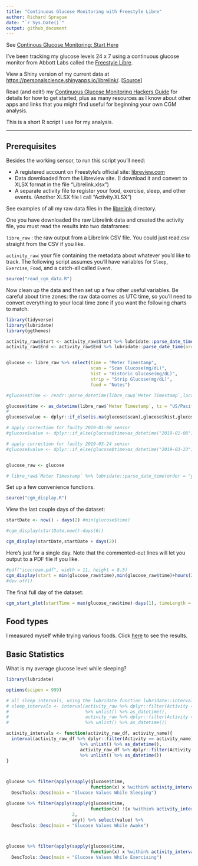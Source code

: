 ```yaml
---
title: "Continuous Glucose Monitoring with Freestyle Libre"
author: Richard Sprague
date: "`r Sys.Date()`" 
output: github_document
---
```


See [Continous Glucose Monitoring: Start Here](http://richardsprague.com/notes/continuous-glucose-monitoring/)

I've been tracking my glucose levels 24 x 7 using a continuous glucose monitor from Abbott Labs called the [Freestyle Libre](https://www.freestylelibre.us/index.html). 

View a Shiny version of my current data at [https://personalscience.shinyapps.io/librelink/](https://personalscience.shinyapps.io/librelink/).  [[Source](https://github.com/richardsprague/cgm/tree/master/librelink)]

Read (and edit!) my [Continuous Glucose Monitoring Hackers Guide](https://docs.google.com/document/d/11DFx0E-ZQ-r_D1SqXvMtvkDCjx6j7NevrE43WSaKyJE/edit?usp=sharing) for details for how to get started, plus as many resources as I know about other apps and links that you might find useful for beginning your own CGM analysis.

This is a short R script I use for my analysis.

---

## Prerequisites

Besides the working sensor, to run this script you'll need:

* A registered account on Freestyle's official site: [libreview.com](https://www2.libreview.com/)
* Data downloaded from the Libreview site.  (I download it and convert to XLSX format in the file "Librelink.xlsx")
* A separate activity file to register your food, exercise, sleep, and other events. (Another XLSX file I call "Activity.XLSX")

See examples of all my raw data files in the [librelink](https://github.com/richardsprague/cgm/tree/master/librelink) directory.

One you have downloaded the raw Librelink data and created the activity file, you must read the results into two dataframes:

`libre_raw` : the raw output from a Librelink CSV file. You could just read.csv straight from the CSV if you like.

`activity_raw`: your file containing the metadata about whatever you'd like to track. The following script assumes you'll have variables for `Sleep`, `Exercise`, `Food`, and a catch-all called `Event`. 


```r

source("read_cgm_data.R")
```

Now clean up the data and then set up a few other useful variables. Be careful about time zones: the raw data comes as UTC time, so you'll need to convert everything to your local time zone if you want the following charts to match.

```r
library(tidyverse)
library(lubridate)
library(ggthemes)

activity_raw$Start <- activity_raw$Start %>% lubridate::parse_date_time(order = "ymd HMS",tz = "US/Pacific")
activity_raw$End <- activity_raw$End %>% lubridate::parse_date_time(order = "ymd HMS", tz = "US/Pacific")


glucose <- libre_raw %>% select(time = "Meter Timestamp", 
                                scan = "Scan Glucose(mg/dL)",
                                hist = "Historic Glucose(mg/dL)",
                                strip = "Strip Glucose(mg/dL)",
                                food = "Notes")

#glucose$time <- readr::parse_datetime(libre_raw$`Meter Timestamp`,locale = locale(tz="US/Pacific"))

glucose$time <- as_datetime(libre_raw$`Meter Timestamp`, tz = "US/Pacific")
# 
glucose$value <- dplyr::if_else(is.na(glucose$scan),glucose$hist,glucose$scan)

# apply correction for faulty 2019-01-08 sensor
#glucose$value <- dplyr::if_else(glucose$time>as_datetime("2019-01-08"),glucose$value+35,glucose$value)

# apply correction for faulty 2019-03-24 sensor
#glucose$value <- dplyr::if_else(glucose$time>as_datetime("2019-03-23"),glucose$value+35,glucose$value)


glucose_raw <- glucose

# libre_raw$`Meter Timestamp` %>% lubridate::parse_date_time(order = "ymd HMS",tz = "US/Pacific")
```

Set up a few convenience functions.

```r

source("cgm_display.R")

```



View the last couple days of the dataset:

```r

startDate <- now() - days(2) #min(glucose$time)

#cgm_display(startDate,now()-days(6))

cgm_display(startDate,startDate + days(2))
```

Here's just for a single day. Note that the commented-out lines will let you output to a PDF file if you like.

```r



#pdf("icecream.pdf", width = 11, height = 8.5)
cgm_display(start = min(glucose_raw$time),min(glucose_raw$time)+hours(24))
#dev.off()

```


The final full day of the dataset:

```r
cgm_start_plot(startTime = max(glucose_raw$time)-days(1), timeLength = 24, title = "Latest Full Day")
```


## Food types


I measured myself while trying various foods. Click [here](food_effects.md) to see the results.


## Basic Statistics

What is my average glucose level while sleeping?

```r
library(lubridate)

options(scipen = 999)

# all sleep intervals, using the lubridate function lubridate::interval
# sleep_intervals <- interval(activity_raw %>% dplyr::filter(Activity == "Sleep") %>% select(Start)
#                             %>% unlist() %>% as_datetime(),
#                             activity_raw %>% dplyr::filter(Activity == "Sleep") %>% select(End) 
#                             %>% unlist() %>% as_datetime())

activity_intervals <- function(activity_raw_df, activity_name){
  interval(activity_raw_df %>% dplyr::filter(Activity == activity_name) %>% select(Start)
                            %>% unlist() %>% as_datetime(),
                            activity_raw_df %>% dplyr::filter(Activity ==activity_name) %>% select(End) 
                            %>% unlist() %>% as_datetime())
}



glucose %>% filter(apply(sapply(glucose$time,
                                function(x) x %within% activity_intervals(activity_raw,"Sleep")),2,any)) %>% select(value) %>% 
  DescTools::Desc(main = "Glucose Values While Sleeping")

glucose %>% filter(apply(sapply(glucose$time,
                                function(x) !(x %within% activity_intervals(activity_raw,"Sleep"))),
                         2,
                         any)) %>% select(value) %>% 
  DescTools::Desc(main = "Glucose Values While Awake")



glucose %>% filter(apply(sapply(glucose$time,
                                function(x) x %within% activity_intervals(activity_raw,"Exercise")),2,any)) %>% select(value) %>% 
  DescTools::Desc(main = "Glucose Values While Exercising")


```



